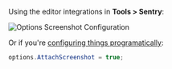 Using the editor integrations in **Tools > Sentry**:

![Options Screenshot Configuration](attach-screenshot-unity-editor.png)

Or if you're [configuring things programatically](/platforms/unity/configuration/options/):

```csharp {tabTitle:ScriptableOptionsConfiguration}
options.AttachScreenshot = true;
```
